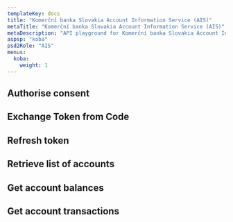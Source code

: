 ```yaml
---
templateKey: docs
title: "Komerční banka Slovakia Account Information Service (AIS)"
metaTitle: "Komerční banka Slovakia Account Information Service (AIS)"
metaDescription: "API playground for Komerční banka Slovakia Account Information Service (AIS)"
aspsp: "koba"
psd2Role: "AIS"
menus:
  koba:
    weight: 1
---
```



  <step>

## Authorise consent

  <AuthoriseStep/>
  </step>
  <step>

## Exchange Token from Code

  <CreateToken/>
  </step>
  <step>

## Refresh token

  <RefreshToken/>
  </step>
  <step>

## Retrieve list of accounts

  <StepAccounts/>
  </step>
  <step>

## Get account balances

  <StepBalances/>
  </step>
  <step>

## Get account transactions

  <StepTransactions/>
  </step>

